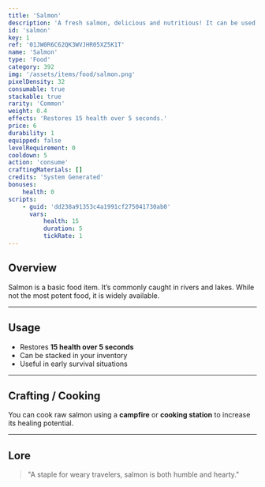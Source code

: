 ```yaml
---
title: 'Salmon'
description: 'A fresh salmon, delicious and nutritious! It can be used for cooking!'
id: 'salmon'
key: 1
ref: '01JW0R6C62QK3WVJHR05XZ5K1T'
name: 'Salmon'
type: 'Food'
category: 392
img: '/assets/items/food/salmon.png'
pixelDensity: 32
consumable: true
stackable: true
rarity: 'Common'
weight: 0.4
effects: 'Restores 15 health over 5 seconds.'
price: 6
durability: 1
equipped: false
levelRequirement: 0
cooldown: 5
action: 'consume'
craftingMaterials: []
credits: 'System Generated'
bonuses:
    health: 0
scripts:
    - guid: 'dd238a91353c4a1991cf275041730ab0'
      vars:
          health: 15
          duration: 5
          tickRate: 1
---
```


## Overview

Salmon is a basic food item. It’s commonly caught in rivers and lakes. While not the most potent food, it is widely available.

---

## Usage

- Restores **15 health over 5 seconds**
- Can be stacked in your inventory
- Useful in early survival situations

---

## Crafting / Cooking

You can cook raw salmon using a **campfire** or **cooking station** to increase its healing potential.

---

## Lore

> "A staple for weary travelers, salmon is both humble and hearty."
